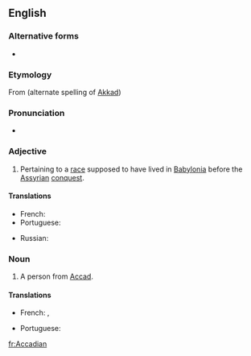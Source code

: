 ==English==

===Alternative forms===
* {{l|en|Akkadian}}

===Etymology===
From {{m|en|Accad}} (alternate spelling of [[Akkad]]) {{suffix||ian|lang=en}}

===Pronunciation===
* {{IPA|/əˈkeɪdi.ən/|/əˈkɑdi.ən/|lang=en}}

===Adjective===
{{en-adj}}

# Pertaining to a [[race]] supposed to have lived in [[Babylonia]] before the [[Assyrian]] [[conquest]].

====Translations====
{{trans-top|pertaining to a race supposed to have lived in Babylonia before the Assyrian conquest}}
* French: {{t+|fr|akkadien}}
* Portuguese: {{t+|pt|acadiano|m}}
{{trans-mid}}
* Russian: {{t+|ru|акка́дский}}
{{trans-bottom}}

===Noun===
{{en-noun}}

# A person from [[Accad]].

====Translations====
{{trans-top|A person from Accad}}
* French: {{t+|fr|Akkadien|m}}, {{t+|fr|Akkadienne|f}}
{{trans-mid}}
* Portuguese: {{t+|pt|acadiano|m}}
{{trans-bottom}}

[[fr:Accadian]]